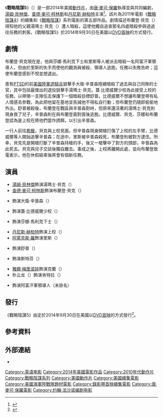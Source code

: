 {{noteTA
|G1=Show
|G2=Movie
|G3=PP
|T=zh-tw:戰略陰謀5;zh-hk:狙擊戰線;zh-cn:狙击精英：战纪;
|1=zh-tw:戰略陰謀5;zh-hk:狙擊戰線;zh-cn:狙击精英：战纪;
|2=zh-tw:湯姆·貝林傑;zh-hk:湯·貝寧加;zh-cn:汤姆·贝伦杰;
|3=zh-tw:查德·麥可·柯林斯;zh-hk:查德·米高·哥連斯;zh-cn:查德·迈克尔·柯林斯;
}}
{{Infobox film
| name           = 戰略陰謀5
| original_name  = {{lang|en|''Sniper: Legacy''}}
| image          = Sniper Legacy Poster.jpg
| caption        = 電影海報
| director       = [[唐·麥可·保羅|唐·麥可·保羅]]
| producer       = {{plainlist|
* 傑弗瑞·畢奇（{{lang|en|Jeffery Beach}}）
* {{le|菲利普·J·羅斯|Phillip J. Roth}}
* 史考特·艾賓德（{{lang|en|Scott Einbinder}}）
}}
| writer          = 
| screenplay     = {{plainlist|
* {{le|約翰·法沙諾|John Fasano}}
* 唐·麥可·保羅
}}
| story          = 約翰·法沙諾
| based_on       = 角色<br>由麥可·弗洛斯特·貝克納（{{lang|en|Michael Frost Beckner}}）和<br>克拉倫·雷蘭德（{{lang|en|Crash Leyland}}）創作
| starring       = {{plainlist|
* [[湯姆·貝林傑|湯姆·貝林傑]]
* [[查德·麥可·柯林斯|查德·麥可·柯林斯]]
* [[丹尼斯·赫柏特|丹尼斯·赫柏特]]
}}
| music          = {{le|弗雷德里克·威德曼|Frederik Wiedmann}}
| cinematography = 馬丁·奇喬夫（{{lang|en|Martin Chichov}}）
| editing        = 瓦尼克·莫拉迪安（{{lang|en|Vanick Moradian}}）
| studio         = {{Plainlist|
* [[目的地影業|目的地影業]]
* {{lang|en|UFO International Productions}}
}}
| distributor    = {{le|索尼影視家庭娛樂|Sony Pictures Home Entertainment}}
| released       = {{Film date|2014|9|30|美國}}
| runtime        = 98分鐘<ref>{{cite web|url=https://www.worldscreen.com.tw/movie.php?movie_id=14495|title=戰略陰謀5|work=世界電影雜誌|accessdate=2020-10-11}}</ref><ref name="SHOWTIME" />
| country        = {{Plainlist|
* 美國
* 保加利亞
}}
| language       = 英語
| budget         = 
| gross          = 
| preceded_by    = 《[[戰略陰謀4|戰略陰謀4]]》
| followed_by    = 《[[戰略陰謀：神鬼狙擊手|戰略陰謀：神鬼狙擊手]]》
| cn_name        = 狙击精英：战纪
| hk_name        = 狙擊戰線
| tw_name        = 戰略陰謀5<ref>{{cite web|url=http://app2.atmovies.com.tw/film/fsen53776288/|title=戰略陰謀5 Sniper: Legacy|work=開眼電影網|accessdate=2020-10-11|archive-date=2019-09-08|archive-url=https://web.archive.org/web/20190908110615/http://app2.atmovies.com.tw/film/fsen53776288|dead-url=no}}</ref>
}}
《'''戰略陰謀5'''》（{{lang-en|''Sniper: Legacy''}}）是一部2014年美國[[動作片|動作片]]，由[[唐·麥可·保羅|唐·麥可·保羅]]執導並與{{le|約翰·法沙諾|John Fasano}}共同編劇，[[湯姆·貝林傑|湯姆·貝林傑]]、[[查德·麥可·柯林斯|查德·麥可·柯林斯]]和[[丹尼斯·赫柏特|丹尼斯·赫柏特]]主演<ref name="SHOWTIME">{{cite web|url=https://www.sho.com/titles/3453582/sniper-legacy|title=Sniper: Legacy (2014)|work=SHOWTIME|accessdate=2020-10-11|archive-date=2020-10-11|archive-url=https://web.archive.org/web/20201011193836/https://www.sho.com/titles/3453582/sniper-legacy|dead-url=no}}</ref>。該片為2011年電影《[[戰略陰謀4|戰略陰謀4]]》的續集和《[[戰略陰謀系列電影|戰略陰謀]]》系列電影的第五部作品。劇情描述布蘭登·貝克{{le|槍砲士官長|Gunnery sergeant}}（{{lang|en|GySgt. Brandon Beckett}}）得知他的父親湯瑪士·貝克（{{lang|en|Thomas Beckett}}）遭人暗殺，這使他獨自追查那名四處暗殺參與過過往任務的刺客。《戰略陰謀5》於2014年9月30日在美國以[[DVD首映|DVD首映]]的方式發行。

== 劇情 ==
布蘭登·貝克現在是{{le|槍砲士官長|Gunnery sergeant}}，他與莎娜·馬利克下士和里斯等人被派去暗殺一名阿富汗軍領導人，但由於里斯的失手而使他的觀測員被殺、領導人逃跑，任務以失敗告終；這使布蘭登感到不悅並想退出。

患有[[PTSD|PTSD]]的前[[美國陸軍遊騎兵|美國陸軍遊騎兵]]狙擊手大衛·辛普森陸續暗殺了過去與自己同隊的士官，其中包括最傑出的退役狙擊手湯瑪士·貝克{{le|特等槍砲士官長|Master gunnery sergeant}}。蓋·比德威爾少校為此接受上校的任務，以帶領一支隊伍去保護下一個暗殺目標舒普。比德威爾不想讓布蘭登帶有私人情感去參戰，為此把他留在基地並告誡他不得私自行動；但布蘭登仍隨即偷偷地外出。舒普被殺後，布蘭登在戰區與辛普森對峙，但原來還活著的湯瑪士·貝克則現身救了兒子，辛普森則在與布蘭登面對面後逃脫。比德威爾、貝克、莎娜和布蘭登認為是上校在將他們當作誘餌，以引出辛普森。

一行人前往[[希臘|希臘]]，貝克與上校見面。但辛普森現身開槍打傷了上校的左手臂，比德威爾等人開始追擊辛普森；在途中，里斯被辛普森殺死，布蘭登則被對方逮住。所幸，貝克先是開槍打斷了辛普森持槍的手，後又一槍擊中了對方的頭部，辛普森為此死去。貝克與兒子交談後獨自離去。事成之後，上校將離開此處，並向布蘭登致電表示，他在休假結束後將會有個新任務。

== 演員 ==
* [[湯姆·貝林傑|湯姆·貝林傑]]飾演湯瑪士·貝克{{le|特等槍砲士官長|Master gunnery sergeant}}（{{lang|en|MGySgt. Thomas Beckett}}）
* [[查德·麥可·柯林斯|查德·麥可·柯林斯]]飾演布蘭登·貝克{{le|槍砲士官長|Gunnery sergeant}}（{{lang|en|GySgt. Brandon Beckett}}）
* {{le|道格·艾倫 (演員)|Doug Allen (actor)|道格·艾倫}}飾演大衛·辛普森（{{lang|en|David Simpson}}）
* {{le|多明尼克·馬法姆|Dominic Mafham}}飾演蓋·比德威爾少校（{{lang|en|Major Guy Bidwell}}）
* {{le|梅賽德斯·梅森|Mercedes Mason}}飾演莎娜·馬利克下士（{{lang|en|Corporal Sanaa Malik}}）
* [[丹尼斯·赫柏特|丹尼斯·赫柏特]]飾演上校（{{lang|en|The Colonel}}）
* [[阿萊克斯·羅|阿萊克斯·羅]]飾演里斯（{{lang|en|Reese}}）
* {{le|馬克·路易斯·瓊斯|Mark Lewis Jones}}飾演舒普（{{lang|en|Shope}}）
* {{le|奈斯特·瑟拉諾|Nestor Serrano}}飾演斯特芬（{{lang|en|Steffen}}）
* [[雅娜·梅里诺娃|雅娜·梅里诺娃]]飾演克蘭（{{lang|en|Crane}}）
* 朴云龙（{{lang|en|Woon Young Park}}）飾演肯特拉（{{lang|en|Cantara}}）
* {{le|雷喬·維斯列夫|Raicho Vasilev}}飾演阿富汗軍領導人（未掛名）

== 發行 ==
《戰略陰謀5》由{{le|索尼影視家庭娛樂|Sony Pictures Home Entertainment}}定於2014年9月30日在美國以[[DVD首映|DVD首映]]的方式發行<ref name="DVDsReleaseDates">{{cite web|url=https://www.dvdsreleasedates.com/movies/7126/sniper-legacy|title=Sniper: Legacy DVD|work=DVDs Release Dates|accessdate=2020-10-11|archive-date=2020-12-04|archive-url=https://web.archive.org/web/20201204145044/https://www.dvdsreleasedates.com/movies/7126/sniper-legacy|dead-url=no}}</ref>。

== 參考資料 ==
{{Reflist|30em}}

== 外部連結 ==
* {{IMDb title|3776288}}

{{戰略陰謀}}
{{Don Michael Paul}}
{{DEFAULTSORT:Sniper: Legacy}}
[[Category:英语电影|Category:英语电影]]
[[Category:2014年美國電影作品|Category:2014年美國電影作品]]
[[Category:2010年代動作片|Category:2010年代動作片]]
[[Category:戰略陰謀系列|Category:戰略陰謀系列]]
[[Category:美國動作片|Category:美國動作片]]
[[Category:美國續集電影|Category:美國續集電影]]
[[Category:美國海軍陸戰隊題材電影|Category:美國海軍陸戰隊題材電影]]
[[Category:錄影帶首映續集電影|Category:錄影帶首映續集電影]]
[[Category:唐·麥可·保羅電影|Category:唐·麥可·保羅電影]]
[[Category:约翰·法沙诺编剧电影|Category:约翰·法沙诺编剧电影]]